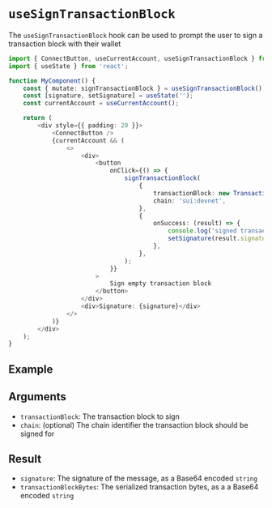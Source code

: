 
# `useSignTransactionBlock`

The `useSignTransactionBlock` hook can be used to prompt the user to sign a transaction block with
their wallet

```ts
import { ConnectButton, useCurrentAccount, useSignTransactionBlock } from '@mysten/dapp-kit';
import { useState } from 'react';

function MyComponent() {
	const { mutate: signTransactionBlock } = useSignTransactionBlock();
	const [signature, setSignature] = useState('');
	const currentAccount = useCurrentAccount();

	return (
		<div style={{ padding: 20 }}>
			<ConnectButton />
			{currentAccount && (
				<>
					<div>
						<button
							onClick={() => {
								signTransactionBlock(
									{
										transactionBlock: new TransactionBlock(),
										chain: 'sui:devnet',
									},
									{
										onSuccess: (result) => {
											console.log('signed transaction block', result);
											setSignature(result.signature);
										},
									},
								);
							}}
						>
							Sign empty transaction block
						</button>
					</div>
					<div>Signature: {signature}</div>
				</>
			)}
		</div>
	);
}
```

## Example

<UseSignTransactionBlockExample />

## Arguments

- `transactionBlock`: The transaction block to sign
- `chain`: (optional) The chain identifier the transaction block should be signed for

## Result

- `signature`: The signature of the message, as a Base64 encoded `string`
- `transactionBlockBytes`: The serialized transaction bytes, as a a Base64 encoded `string`
